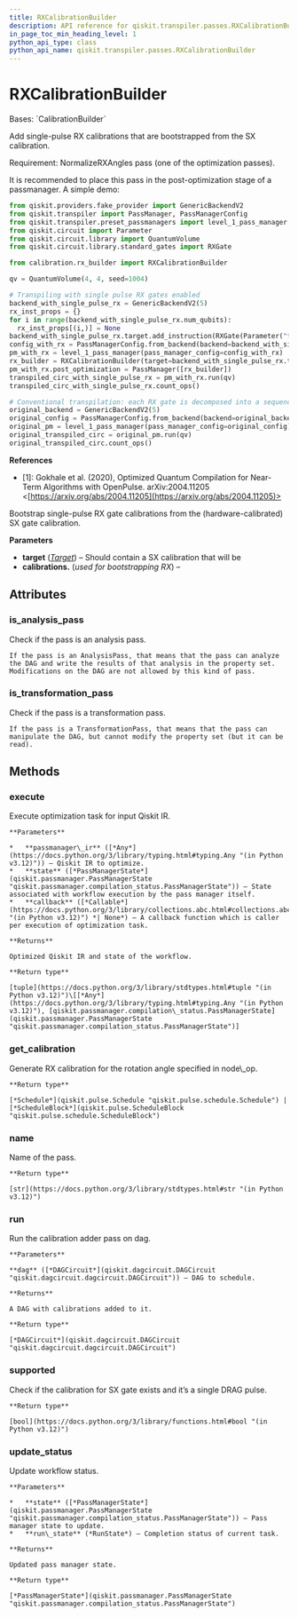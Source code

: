 ```yaml
---
title: RXCalibrationBuilder
description: API reference for qiskit.transpiler.passes.RXCalibrationBuilder
in_page_toc_min_heading_level: 1
python_api_type: class
python_api_name: qiskit.transpiler.passes.RXCalibrationBuilder
---
```


# RXCalibrationBuilder

<Class id="qiskit.transpiler.passes.RXCalibrationBuilder" isDedicatedPage={true} github="https://github.com/Qiskit/qiskit/tree/stable/1.1/qiskit/transpiler/passes/calibration/rx_builder.py#L29-L138" signature="qiskit.transpiler.passes.RXCalibrationBuilder(*\*args*, *\*\*kwargs*)" modifiers="class">
  Bases: `CalibrationBuilder`

  Add single-pulse RX calibrations that are bootstrapped from the SX calibration.

  <Admonition title="Note" type="note">
    Requirement: NormalizeRXAngles pass (one of the optimization passes).
  </Admonition>

  It is recommended to place this pass in the post-optimization stage of a passmanager. A simple demo:

  ```python
  from qiskit.providers.fake_provider import GenericBackendV2
  from qiskit.transpiler import PassManager, PassManagerConfig
  from qiskit.transpiler.preset_passmanagers import level_1_pass_manager
  from qiskit.circuit import Parameter
  from qiskit.circuit.library import QuantumVolume
  from qiskit.circuit.library.standard_gates import RXGate

  from calibration.rx_builder import RXCalibrationBuilder

  qv = QuantumVolume(4, 4, seed=1004)

  # Transpiling with single pulse RX gates enabled
  backend_with_single_pulse_rx = GenericBackendV2(5)
  rx_inst_props = {}
  for i in range(backend_with_single_pulse_rx.num_qubits):
    rx_inst_props[(i,)] = None
  backend_with_single_pulse_rx.target.add_instruction(RXGate(Parameter("theta")), rx_inst_props)
  config_with_rx = PassManagerConfig.from_backend(backend=backend_with_single_pulse_rx)
  pm_with_rx = level_1_pass_manager(pass_manager_config=config_with_rx)
  rx_builder = RXCalibrationBuilder(target=backend_with_single_pulse_rx.target)
  pm_with_rx.post_optimization = PassManager([rx_builder])
  transpiled_circ_with_single_pulse_rx = pm_with_rx.run(qv)
  transpiled_circ_with_single_pulse_rx.count_ops()

  # Conventional transpilation: each RX gate is decomposed into a sequence with two SX gates
  original_backend = GenericBackendV2(5)
  original_config = PassManagerConfig.from_backend(backend=original_backend)
  original_pm = level_1_pass_manager(pass_manager_config=original_config)
  original_transpiled_circ = original_pm.run(qv)
  original_transpiled_circ.count_ops()
  ```

  **References**

  *   \[1]: Gokhale et al. (2020), Optimized Quantum Compilation for Near-Term Algorithms with OpenPulse. arXiv:2004.11205 \<[https://arxiv.org/abs/2004.11205](https://arxiv.org/abs/2004.11205)>

  Bootstrap single-pulse RX gate calibrations from the (hardware-calibrated) SX gate calibration.

  **Parameters**

  *   **target** ([*Target*](qiskit.transpiler.Target "qiskit.transpiler.Target")) – Should contain a SX calibration that will be
  *   **calibrations.** (*used for bootstrapping RX*) –

  ## Attributes

  ### is\_analysis\_pass

  <Attribute id="qiskit.transpiler.passes.RXCalibrationBuilder.is_analysis_pass">
    Check if the pass is an analysis pass.

    If the pass is an AnalysisPass, that means that the pass can analyze the DAG and write the results of that analysis in the property set. Modifications on the DAG are not allowed by this kind of pass.
  </Attribute>

  ### is\_transformation\_pass

  <Attribute id="qiskit.transpiler.passes.RXCalibrationBuilder.is_transformation_pass">
    Check if the pass is a transformation pass.

    If the pass is a TransformationPass, that means that the pass can manipulate the DAG, but cannot modify the property set (but it can be read).
  </Attribute>

  ## Methods

  ### execute

  <Function id="qiskit.transpiler.passes.RXCalibrationBuilder.execute" github="https://github.com/Qiskit/qiskit/tree/stable/1.1/qiskit/transpiler/basepasses.py#L189-L211" signature="execute(*passmanager\_ir*, *state*, *callback=None*)">
    Execute optimization task for input Qiskit IR.

    **Parameters**

    *   **passmanager\_ir** ([*Any*](https://docs.python.org/3/library/typing.html#typing.Any "(in Python v3.12)")) – Qiskit IR to optimize.
    *   **state** ([*PassManagerState*](qiskit.passmanager.PassManagerState "qiskit.passmanager.compilation_status.PassManagerState")) – State associated with workflow execution by the pass manager itself.
    *   **callback** ([*Callable*](https://docs.python.org/3/library/collections.abc.html#collections.abc.Callable "(in Python v3.12)") *| None*) – A callback function which is caller per execution of optimization task.

    **Returns**

    Optimized Qiskit IR and state of the workflow.

    **Return type**

    [tuple](https://docs.python.org/3/library/stdtypes.html#tuple "(in Python v3.12)")\[[*Any*](https://docs.python.org/3/library/typing.html#typing.Any "(in Python v3.12)"), [qiskit.passmanager.compilation\_status.PassManagerState](qiskit.passmanager.PassManagerState "qiskit.passmanager.compilation_status.PassManagerState")]
  </Function>

  ### get\_calibration

  <Function id="qiskit.transpiler.passes.RXCalibrationBuilder.get_calibration" github="https://github.com/Qiskit/qiskit/tree/stable/1.1/qiskit/transpiler/passes/calibration/rx_builder.py#L112-L138" signature="get\_calibration(*node\_op*, *qubits*)">
    Generate RX calibration for the rotation angle specified in node\_op.

    **Return type**

    [*Schedule*](qiskit.pulse.Schedule "qiskit.pulse.schedule.Schedule") | [*ScheduleBlock*](qiskit.pulse.ScheduleBlock "qiskit.pulse.schedule.ScheduleBlock")
  </Function>

  ### name

  <Function id="qiskit.transpiler.passes.RXCalibrationBuilder.name" github="https://github.com/Qiskit/qiskit/tree/stable/1.1/qiskit/passmanager/base_tasks.py#L68-L70" signature="name()">
    Name of the pass.

    **Return type**

    [str](https://docs.python.org/3/library/stdtypes.html#str "(in Python v3.12)")
  </Function>

  ### run

  <Function id="qiskit.transpiler.passes.RXCalibrationBuilder.run" github="https://github.com/Qiskit/qiskit/tree/stable/1.1/qiskit/transpiler/passes/calibration/base_builder.py#L54-L79" signature="run(*dag*)">
    Run the calibration adder pass on dag.

    **Parameters**

    **dag** ([*DAGCircuit*](qiskit.dagcircuit.DAGCircuit "qiskit.dagcircuit.dagcircuit.DAGCircuit")) – DAG to schedule.

    **Returns**

    A DAG with calibrations added to it.

    **Return type**

    [*DAGCircuit*](qiskit.dagcircuit.DAGCircuit "qiskit.dagcircuit.dagcircuit.DAGCircuit")
  </Function>

  ### supported

  <Function id="qiskit.transpiler.passes.RXCalibrationBuilder.supported" github="https://github.com/Qiskit/qiskit/tree/stable/1.1/qiskit/transpiler/passes/calibration/rx_builder.py#L96-L110" signature="supported(*node\_op*, *qubits*)">
    Check if the calibration for SX gate exists and it’s a single DRAG pulse.

    **Return type**

    [bool](https://docs.python.org/3/library/functions.html#bool "(in Python v3.12)")
  </Function>

  ### update\_status

  <Function id="qiskit.transpiler.passes.RXCalibrationBuilder.update_status" github="https://github.com/Qiskit/qiskit/tree/stable/1.1/qiskit/transpiler/basepasses.py#L213-L221" signature="update\_status(*state*, *run\_state*)">
    Update workflow status.

    **Parameters**

    *   **state** ([*PassManagerState*](qiskit.passmanager.PassManagerState "qiskit.passmanager.compilation_status.PassManagerState")) – Pass manager state to update.
    *   **run\_state** (*RunState*) – Completion status of current task.

    **Returns**

    Updated pass manager state.

    **Return type**

    [*PassManagerState*](qiskit.passmanager.PassManagerState "qiskit.passmanager.compilation_status.PassManagerState")
  </Function>
</Class>

